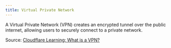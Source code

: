 ```yaml
---
title: Virtual Private Network
---
```

A Virtual Private Network (VPN) creates an encrypted tunnel over the public internet, allowing users to securely connect to a private network.

Source: [Cloudflare Learning: What is a VPN?](https://www.cloudflare.com/learning/network-layer/what-is-a-vpn/)
